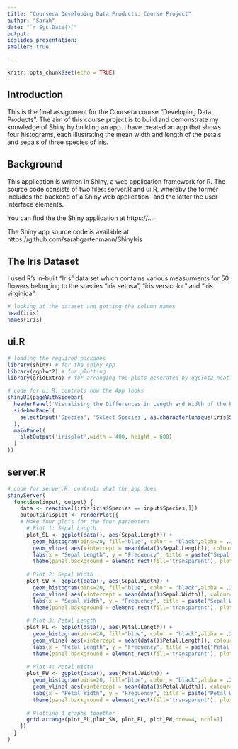 ---
title: "Coursera Developing Data Products: Course Project"
author: "Sarah"
date: "`r Sys.Date()`"
output: 
ioslides_presentation: 
smaller: true

---

```{r setup, include=FALSE}
knitr::opts_chunk$set(echo = TRUE)
```

## Introduction

This is the final assignment for the Coursera course "Developing Data Products". The aim of this course project is to build and demonstrate my knowledge of Shiny by building an app. I have created an app that shows four histograms, each illustrating the mean width and length of the petals and sepals of three species of iris. 

## Background

This application is written in Shiny, a web application framework for R. The source code consists of two files: server.R and ui.R, whereby the former includes the backend of a Shiny web application- and the latter the user-interface elements.  

You can find the the Shiny application at https://....

The Shiny app source code is available at https://github.com/sarahgartenmann/ShinyIris

## The Iris Dataset

I used R's in-built "Iris" data set which contains various measurments for 50 flowers belonging to the species "iris setosa", "iris versicolor" and "iris virginica".

``` {r part 1}
# looking at the dataset and getting the column names
head(iris)
names(iris)
```

## ui.R 
``` {r part 2, eval = FALSE}
# loading the required packages 
library(shiny) # for the shiny App
library(ggplot2) # for plotting
library(gridExtra) # for arranging the plots generated by ggplot2 neatly

# code for ui.R: controls how the App looks 
shinyUI(pageWithSidebar(
  headerPanel('Visualising the Differences in Length and Width of the Petal and Sepal of Three Iris Species'),
  sidebarPanel(
    selectInput('Species', 'Select Species', as.character(unique(iris$Species)))
  ),
  mainPanel(
    plotOutput('irisplot',width = 400, height = 600)
  )
))
```

## server.R 
``` {r part 3, eval = FALSE}
# code for server.R: controls what the app does
shinyServer(
  function(input, output) {
    data <- reactive({iris[iris$Species == input$Species,]})
    output$irisplot <- renderPlot({
    # Make four plots for the four parameters
      # Plot 1: Sepal Length 
      plot_SL <- ggplot(data(), aes(Sepal.Length)) +
        geom_histogram(bins=20, fill="blue", color = "black",alpha = .2) +
        geom_vline( aes(xintercept = mean(data()$Sepal.Length)), colour="yellow", size=1, alpha=1) +
        labs(x = "Sepal Length", y = "Frequency", title = paste("Sepal Length, mean =", round(mean(data()$Sepal.Length),2),"cm")) +
        theme(panel.background = element_rect(fill='transparent'), plot.background = element_rect(fill='transparent', color=NA))
      
      # Plot 2: Sepal Width
      plot_SW <- ggplot(data(), aes(Sepal.Width)) +
        geom_histogram(bins=20, fill="blue", color = "black",alpha = .2) +
        geom_vline( aes(xintercept = mean(data()$Sepal.Width)), colour="yellow", size=1, alpha=1) +
        labs(x = "Sepal Width", y = "Frequency", title = paste("Sepal Width, mean =", round(mean(data()$Sepal.Width),2),"cm"))+
        theme(panel.background = element_rect(fill='transparent'), plot.background = element_rect(fill='transparent', color=NA))
      
      # Plot 3: Petal Length
      plot_PL <- ggplot(data(), aes(Petal.Length)) +
        geom_histogram(bins=20, fill="blue", color = "black",alpha = .2) +
        geom_vline( aes(xintercept = mean(data()$Petal.Length)), colour="yellow", size=1, alpha=1) +
        labs(x = "Petal Length", y = "Frequency", title = paste("Petal Length, mean =", round(mean(data()$Petal.Length),2),"cm"))+
        theme(panel.background = element_rect(fill='transparent'), plot.background = element_rect(fill='transparent', color=NA))
      
      # Plot 4: Petal Width
      plot_PW <- ggplot(data(), aes(Petal.Width)) +
        geom_histogram(bins=20, fill="blue", color = "black",alpha = .2) +
        geom_vline( aes(xintercept = mean(data()$Petal.Width)), colour="yellow", size=1, alpha=1) +
        labs(x = "Petal Width", y = "Frequency", title = paste("Petal Width, mean =", round(mean(data()$Petal.Width),2),"cm"))+
        theme(panel.background = element_rect(fill='transparent'), plot.background = element_rect(fill='transparent', color=NA))
      
      # Plotting 4 graphs together
      grid.arrange(plot_SL,plot_SW, plot_PL, plot_PW,nrow=4, ncol=1)
    })
  }
)
```
